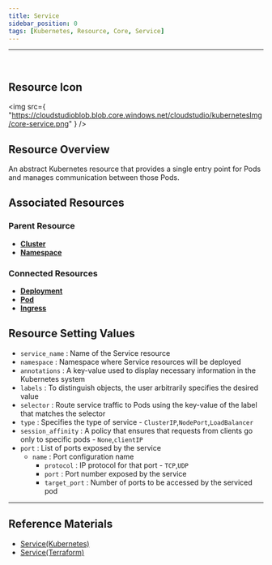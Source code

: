 ```yaml
---
title: Service
sidebar_position: 0
tags: [Kubernetes, Resource, Core, Service]
---
```



<hr />
<br />


## Resource Icon

<img
    src={
        "https://cloudstudioblob.blob.core.windows.net/cloudstudio/kubernetesImg/core-service.png"
    }
/>

## Resource Overview

An abstract Kubernetes resource that provides a single entry point for Pods and manages communication between those Pods.

## Associated Resources

### Parent Resource


-   [**Cluster**](https://docs.cstudio.app/docs/resource/kubernetes/Base/Cluster)
-   [**Namespace**](https://docs.cstudio.app/docs/resource/kubernetes/Core/Namespace)

### Connected Resources

-   [**Deployment**](https://docs.cstudio.app/docs/resource/kubernetes/Apps/Deployment)
-   [**Pod**](https://docs.cstudio.app/docs/resource/kubernetes/Core/Pod)
-   [**Ingress**](https://docs.cstudio.app/docs/resource/kubernetes/Networking/Ingress)


## Resource Setting Values

-   `service_name` : Name of the Service resource
-   `namespace` : Namespace where Service resources will be deployed
-   `annotations` : A key-value used to display necessary information in the Kubernetes system
-   `labels` : To distinguish objects, the user arbitrarily specifies the desired value
-   `selector` : Route service traffic to Pods using the key-value of the label that matches the selector
-   `type` : Specifies the type of service - `ClusterIP`,`NodePort`,`LoadBalancer`
-   `session_affinity` : A policy that ensures that requests from clients go only to specific pods - `None`,`clientIP`
-   `port` : List of ports exposed by the service
    -   `name` : Port configuration name
        -   `protocol` : IP protocol for that port - `TCP`,`UDP`
        -   `port` : Port number exposed by the service 
        -   `target_port` : Number of ports to be accessed by the serviced pod 


---

## Reference Materials

-   [Service(Kubernetes)](https://kubernetes.io/docs/concepts/services-networking/service/)
-   [Service(Terraform)](https://registry.terraform.io/providers/hashicorp/kubernetes/latest/docs/resources/service)
